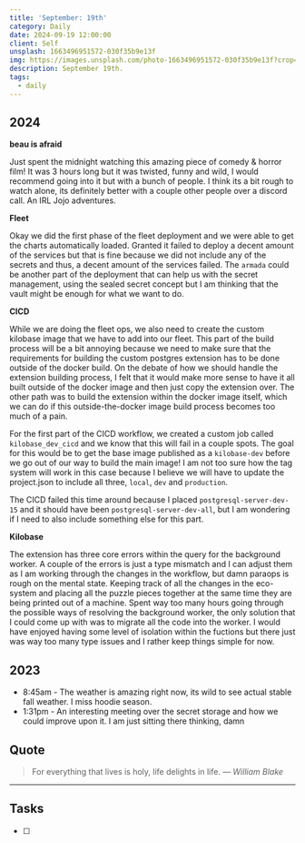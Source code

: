 ```yaml
---
title: 'September: 19th'
category: Daily
date: 2024-09-19 12:00:00
client: Self
unsplash: 1663496951572-030f35b9e13f
img: https://images.unsplash.com/photo-1663496951572-030f35b9e13f?crop=entropy&cs=srgb&fm=jpg&ixid=MnwzNjM5Nzd8MHwxfHJhbmRvbXx8fHx8fHx8fDE2ODE3NDg2ODY&ixlib=rb-4.0.3&q=85
description: September 19th. 
tags:
  - daily
---
```



## 2024

**beau is afraid**

Just spent the midnight watching this amazing piece of comedy & horror film!
It was 3 hours long but it was twisted, funny and wild, I would recommend going into it but with a bunch of people.
I think its a bit rough to watch alone, its definitely better with a couple other people over a discord call.
An IRL Jojo adventures.

**Fleet**

Okay we did the first phase of the fleet deployment and we were able to get the charts automatically loaded.
Granted it failed to deploy a decent amount of the services but that is fine because we did not include any of the secrets and thus, a decent amount of the services failed.
The `armada` could be another part of the deployment that can help us with the secret management, using the sealed secret concept but I am thinking that the vault might be enough for what we want to do.

**CICD**

While we are doing the fleet ops, we also need to create the custom kilobase image that we have to add into our fleet.
This part of the build process will be a bit annoying because we need to make sure that the requirements for building the custom postgres extension has to be done outside of the docker build.
On the debate of how we should handle the extension building process, I felt that it would make more sense to have it all built outside of the docker image and then just copy the extension over.
The other path was to build the extension within the docker image itself, which we can do if this outside-the-docker image build process becomes too much of a pain.

For the first part of the CICD workflow, we created a custom job called `kilobase_dev_cicd` and we know that this will fail in a couple spots.
The goal for this would be to get the base image published as a `kilobase-dev` before we go out of our way to build the main image!
I am not too sure how the tag system will work in this case because I believe we will have to update the project.json to include all three, `local`, `dev` and `production`.

The CICD failed this time around because I placed `postgresql-server-dev-15` and it should have been `postgresql-server-dev-all`, but I am wondering if I need to also include something else for this part.

**Kilobase**

The extension has three core errors within the query for the background worker.
A couple of the errors is just a type mismatch and I can adjust them as I am working through the changes in the workflow, but damn paraops is rough on the mental state.
Keeping track of all the changes in the eco-system and placing all the puzzle pieces together at the same time they are being printed out of a machine.
Spent way too many hours going through the possible ways of resolving the background worker, the only solution that I could come up with was to migrate all the code into the worker.
I would have enjoyed having some level of isolation within the fuctions but there just was way too many type issues and I rather keep things simple for now.



## 2023

- 8:45am - The weather is amazing right now, its wild to see actual stable fall weather. I miss hoodie season. 
- 1:31pm - An interesting meeting over the secret storage and how we could improve upon it. I am just sitting there thinking, damn

## Quote

> For everything that lives is holy, life delights in life.
> — <cite>William Blake</cite>

---

## Tasks

- [ ]
